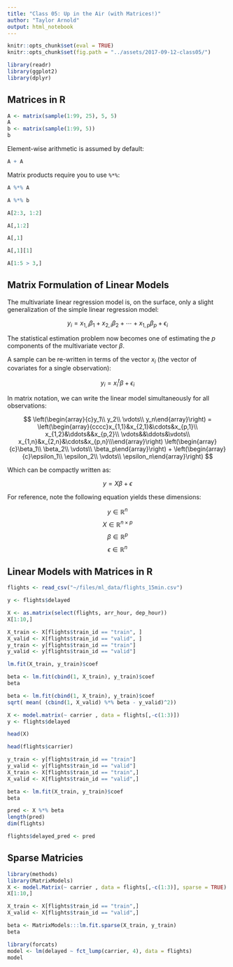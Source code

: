 ```yaml
---
title: "Class 05: Up in the Air (with Matrices!)"
author: "Taylor Arnold"
output: html_notebook
---
```


```r
knitr::opts_chunk$set(eval = TRUE)
knitr::opts_chunk$set(fig.path = "../assets/2017-09-12-class05/")
```

```r
library(readr)
library(ggplot2)
library(dplyr)
```


## Matrices in R

```r
A <- matrix(sample(1:99, 25), 5, 5)
A
b <- matrix(sample(1:99, 5))
b
```

Element-wise arithmetic is assumed by default:

```r
A + A
```

Matrix products require you to use `%*%`:

```r
A %*% A
```

```r
A %*% b
```

```r
A[2:3, 1:2]
```

```r
A[,1:2]
```

```r
A[,1]
```

```r
A[,1][1]
```

```r
A[1:5 > 3,]
```

## Matrix Formulation of Linear Models

The multivariate linear regression model is, on the surface,
only a slight generalization of the simple linear regression model:

$$y_i = x_{1,i} \beta_1 + x_{2,i} \beta_2 + \cdots + x_{1,p} \beta_p + \epsilon_i$$

The statistical estimation problem now becomes one of estimating the $p$
components of the multivariate vector $\beta$.

A sample can be re-written in terms of the vector $x_i$
(the vector of covariates for a single observation):

$$y_i = x_{i}^t \beta + \epsilon_i$$

In matrix notation, we can write the linear model simultaneously
for all observations:

$$ \left(\begin{array}{c}y_1\\ y_2\\ \vdots\\ y_n\end{array}\right) =
  \left(\begin{array}{cccc}x_{1,1}&x_{2,1}&\cdots&x_{p,1}\\
                           x_{1,2}&\ddots&&x_{p,2}\\
                           \vdots&&\ddots&\vdots\\
                           x_{1,n}&x_{2,n}&\cdots&x_{p,n}\\\end{array}\right)
  \left(\begin{array}{c}\beta_1\\ \beta_2\\ \vdots\\ \beta_p\end{array}\right) +
  \left(\begin{array}{c}\epsilon_1\\ \epsilon_2\\ \vdots\\ \epsilon_n\end{array}\right) $$


Which can be compactly written as:

$$ y = X \beta + \epsilon $$

For reference, note the following equation yields these dimensions:

$$ y \in \mathbb{R}^n $$
$$ X \in \mathbb{R}^{n \times p} $$
$$ \beta \in \mathbb{R}^p $$
$$ \epsilon \in \mathbb{R}^n $$

## Linear Models with Matrices in R

```r
flights <- read_csv("~/files/ml_data/flights_15min.csv")
```

```r
y <- flights$delayed

X <- as.matrix(select(flights, arr_hour, dep_hour))
X[1:10,]
```

```r
X_train <- X[flights$train_id == "train", ]
X_valid <- X[flights$train_id == "valid", ]
y_train <- y[flights$train_id == "train"]
y_valid <- y[flights$train_id == "valid"]
```

```r
lm.fit(X_train, y_train)$coef
```

```r
beta <- lm.fit(cbind(1, X_train), y_train)$coef
beta
```

```r
beta <- lm.fit(cbind(1, X_train), y_train)$coef
sqrt( mean( (cbind(1, X_valid) %*% beta - y_valid)^2))
```

```r
X <- model.matrix(~ carrier , data = flights[,-c(1:3)])
y <- flights$delayed

head(X)
```

```r
head(flights$carrier)
```

```r
y_train <- y[flights$train_id == "train"]
y_valid <- y[flights$train_id == "valid"]
X_train <- X[flights$train_id == "train",]
X_valid <- X[flights$train_id == "valid",]
```

```r
beta <- lm.fit(X_train, y_train)$coef
beta
```

```r
pred <- X %*% beta
length(pred)
dim(flights)
```

```r
flights$delayed_pred <- pred
```

## Sparse Matricies

```r
library(methods)
library(MatrixModels)
X <- model.Matrix(~ carrier , data = flights[,-c(1:3)], sparse = TRUE)
X[1:10,]
```

```r
X_train <- X[flights$train_id == "train",]
X_valid <- X[flights$train_id == "valid",]
```

```r
beta <- MatrixModels:::lm.fit.sparse(X_train, y_train)
beta
```


```r
library(forcats)
model <- lm(delayed ~ fct_lump(carrier, 4), data = flights)
model
```





